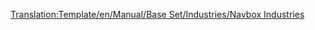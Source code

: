 <noinclude>[[Translation:Template/en/Manual/Base Set/Industries/Navbox Industries]]</noinclude>{{en/Navbox|navbar = off
|state = off

|name = Navbox Industries (fr)/Pl
|title = [[fr/Manual/Industries]]

|group1 = [[fr/Manual/Climat#tempere|Tempéré]]
|list1 = {{en/Nowrap begin}} [[fr/Manual/Base Set/Industries/Aciérie]]{{en/·w}} [[fr/Manual/Base Set/Industries/Banque]]{{en/·w}} [[fr/Manual/Base Set/Industries/Centrale électrique]]{{en/·w}}  [[fr/Manual/Base Set/Industries/Ferme]]{{en/·w}} [[fr/Manual/Base Set/Industries/Forêt]]{{en/·w}} [[fr/Manual/Base Set/Industries/Mine de charbon]]{{en/·w}} [[fr/Manual/Base Set/Industries/Mine de fer]]{{en/·w}} [[fr/Manual/Base Set/Industries/Plateforme pétrolière]]{{en/·w}} [[fr/Manual/Base Set/Industries/Puits de pétrole]]{{en/·w}} [[fr/Manual/Base Set/Industries/Scierie]]{{en/·w}} [[fr/Manual/Base Set/Industries/Raffinerie]]{{en/·w}} [[fr/Manual/Base Set/Industries/Usine]] {{en/Nowrap end}}

|group2 = [[fr/Manual/Climat#subarctique|Subarctique]]
|list2 = {{en/Nowrap begin}} [[fr/Manual/Base Set/Industries/Banque]]{{en/·w}} [[fr/Manual/Base Set/Industries/Centrale électrique]]{{en/·w}} [[fr/Manual/Base Set/Industries/Ferme]]{{en/·w}} [[fr/Manual/Base Set/Industries/Forêt]]{{en/·w}} [[fr/Manual/Base Set/Industries/Imprimerie]]{{en/·w}} [[fr/Manual/Base Set/Industries/Mine de charbon]]{{en/·w}} [[fr/Manual/Base Set/Industries/Mine d'or]]{{en/·w}} [[fr/Manual/Base Set/Industries/Papeterie]]{{en/·w}} [[fr/Manual/Base Set/Industries/Puits de pétrole]]{{en/·w}} [[fr/Manual/Base Set/Industries/Raffinerie]]{{en/·w}} [[fr/Manual/Base Set/Industries/Usine agroalimentaire]] {{en/Nowrap end}}

|group3 = [[fr/Manual/Climat#subtropical|Subtropical]]
|list3 = {{en/Nowrap begin}} [[fr/Manual/Base Set/Industries/Banque]]{{en/·w}} [[fr/Manual/Base Set/Industries/Château d'eau]] {{en/·w}} [[fr/Manual/Base Set/Industries/Ferme]]{{en/·w}} [[fr/Manual/Base Set/Industries/Mine de cuivre]]{{en/·w}} [[fr/Manual/Base Set/Industries/Mine de diamant]]{{en/·w}}  [[fr/Manual/Base Set/Industries/Plantation fruitière]]{{en/·w}} [[fr/Manual/Base Set/Industries/Plantation d'hévéa]]{{en/·w}} [[fr/Manual/Base Set/Industries/Puits de pétrole]]{{en/·w}} [[fr/Manual/Base Set/Industries/Raffinerie]]{{en/·w}} [[fr/Manual/Base Set/Industries/Réserve d'eau]]{{en/·w}} [[fr/Manual/Base Set/Industries/Scierie de construction]]{{en/·w}} [[fr/Manual/Base Set/Industries/Usine]]{{en/·w}} [[fr/Manual/Base Set/Industries/Usine agroalimentaire]] {{en/Nowrap end}}

|group4 = [[fr/Manual/Climat#pays-des-jouets|Pays des jouets]]
|list4 = {{en/Nowrap begin}}[[fr/Manual/Base Set/Industries/Boutique de jouets]]{{en/·w}} [[fr/Manual/Base Set/Industries/Carrière de caramel]]{{en/·w}} [[fr/Manual/Base Set/Industries/Ferme de batteries]]{{en/·w}} [[fr/Manual/Base Set/Industries/Fontaines de plastique]]{{en/·w}} [[fr/Manual/Base Set/Industries/Forêt de barbe à papa]]{{en/·w}} [[fr/Manual/Base Set/Industries/Générateur de bulles]]{{en/·w}} [[fr/Manual/Base Set/Industries/Mine de sucre]]{{en/·w}} [[fr/Manual/Base Set/Industries/Puits de Cola]]{{en/·w}} [[fr/Manual/Base Set/Industries/Usine de boissons gazeuses]]{{en/·w}} [[fr/Manual/Base Set/Industries/Usine de bonbons]]{{en/·w}} [[fr/Manual/Base Set/Industries/Usine de jouets]] {{en/Nowrap end}}

}}